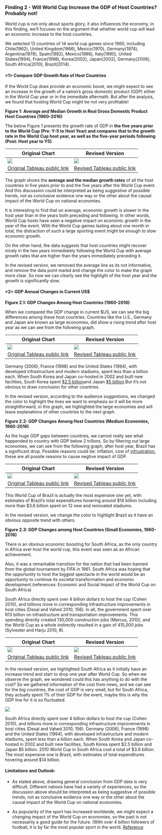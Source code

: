 ### Finding 2 - Will World Cup Increase the GDP of Host Countries? Probably not!

World cup is not only about sports glory, it also influences the economy, in this finding, we'll focuses on the argument that whether world cup will lead an economic increase to the host countries.

We selected 13 countries of 14 world cup games since 1960, including Chile(1962), United Kingdom(1966), Mexico(1970), Germany(1974), Argentina(1978), Spain(1982), Mexico(1986), Italy(1990), United States(1994), France(1998), Korea(2002), Japan(2002), Germany(2006), South Africa(2010), Brazil(2014).

#### <1> Compare GDP Growth Rate of Host Countries

If the World Cup does provide an economic boost, we might expect to see an increase in the growth of a nation's gross domestic product (GDP) either in the World Cup year or in the immediate aftermath. But after the analysis, we found that hosting World Cup might be not very profitable!

**Figure 1: Average and Median Growth in Real Gross Domestic Product Host Countries (1960-2016)**

The below Figure 1 presents the growth rate of GDP in **the five years prior to the World Cup (Pre: Y-5 to Host Year) and compares that to the growth rate in the World Cup host year, as well as the five-year periods following (Post: Host year to Y5)**.
 
Original Chart | Revised Version 
-------------  | ------------- 
![](https://github.com/gleamingMushroom/AddImage/blob/master/Ave%20and%20Med%20Growth%20in%20GDP.jpg) | ![](https://github.com/gleamingMushroom/AddImage/blob/master/GDP10.png)
[Original Tableau public link]() | [Revised Tableau public link]() 

The graph shows the **average and the median growth rates** of all the host countries in five years prior to and the five years after the World Cup event. And this discussion could be interpreted as being suggestive of possible trends, not as conclusive evidence one way or the other about the causal impact of the World Cup on national economies.

It is interesting to find that on average, economic growth is slower in the host year than in the years both preceding and following. In other words, World Cup hosts have seen a negative impact on economic growth in the year of the event. With the World Cup games lasting about one month in total, the distraction of such a large sporting event might be enough to slow economic growth.

On the other hand, the data suggests that host countries might recover nicely in the two years immediately following the World Cup with average growth rates that are higher than the years immediately preceding it.

In the revised version, we removed the average line as its not informative, and remove the data point markd and change the color to make the graph more clear. So now we can clearly see the highlight of the host year and the growth is significantly slow.

#### <2> GDP Annual Changes in Current US$

**Figure 2.1: GDP Changes Among Host Countries (1960-2016)**

When we compared the GDP change in current $US, we can see the big differences among these host countries. Countries like the U.S., Germany and Japan are known as large economies, did show a rising trend after host year as we can see from the following graph.  

Original Chart | Revised Version 
-------------  | ------------- 
![](https://github.com/gleamingMushroom/AddImage/blob/master/GDP%20Change%20among%20large%20Economies.png) | ![](https://github.com/gleamingMushroom/AddImage/blob/master/GDP1.png)  
[Original Tableau public link]() | [Revised Tableau public link]() 

Germany (2006), France (1998) and the United States (1994), with developed infrastructure and modern stadiums, spent less than a billion each. When South Korea and Japan co-hosted in 2002 and built new facilities, South Korea spent [$2.5 billion](http://time.com/2930699/world-cup-brazil-spending/)and Japan [$5 billion](http://time.com/2930699/world-cup-brazil-spending/).But it's not obvious to draw conclusion for other countries.

In the revised version, according to the audience suggestions, we changed the color to highlight the lines we want to emphasis so it will be more straightforward, in this graph, we highlighted the large economies and will leave explanations of other countries to the next graph.

**Figure 2.2: GDP Changes Among Host Countries (Medium Economies, 1960-2016)** 
  
As the huge GDP gaps between countries, we cannot really see what happended to country with GDP below 2 trillons. So by filtering out large economies, we can see from the following graph, after host year, Brazil has a significant drop. Possible reasons could be: inflation, cost of [infrustration](http://money.cnn.com/2014/05/22/news/economy/world-cup-brazil/index.html), these are all possile reasons to cause negtive impact of GDP. 

Original Chart | Revised Version 
-------------  | ------------- 
![](https://github.com/gleamingMushroom/AddImage/blob/master/GDP%20Change%20among%20medium%20Economies.png) | ![](https://github.com/gleamingMushroom/AddImage/blob/master/GDP2.png)
[Original Tableau public link]() | [Revised Tableau public link]() 

This World Cup of Brazil is actually the most expensive one yet, with estimates of Brazil's total expenditures hovering around $14 billion including more than $3.6 billion spent on 12 new and renovated stadiums. 

In the revised version, we change the color to highlight Brazil as it have an obvious opposite trend with others.

**Figure 2.3: GDP Changes among Host Countries (Small Economies, 1960-2016)**
  
There is an obvious economic boosting for South Africa, as the only country in Africa ever host the world cup, this event was seen as an African achievement. 

Also, it was a remarkable transition for the nation that had been banned from the global tournament by FIFA in 1961. South Africa was hoping that the opportunity to host the biggest spectacle in the world would be an opportunity to continue its societal transformation and economic development.(references: Economic and Social Impact of the World Cup on South Africa)

South Africa directly spent over 4 billion dollars to host the cup (Cohen 2010), and billions more in corresponding infrastructure improvements in host cities (Desal and Vahed 2010, 156). In all, the government spent over R13 billion on infrastructure and transportation improvements. This spending directly created 130,000 construction jobs (Marcus, 2010), and the World Cup as a whole indirectly resulted in a gain of 415,000 jobs (Sylvester and Harju 2010, 8). 

Original Chart | Revised Version 
-------------  | ------------- 
![](https://github.com/gleamingMushroom/AddImage/blob/master/GDP%20Change%20among%20small%20Economies.png) | ![](https://github.com/gleamingMushroom/AddImage/blob/master/GDP3.png)
[Original Tableau public link]() | [Revised Tableau public link]() 

In the revised version, we highlighted South Africa as it initially have an increase trend and start to drop one year after World Cup. So when we observe the graph, we wondered could this has anything to do with the cost? So we gathered information of the cost from news, and we can see for the big countries, the cost of GDP is very small, but for South Africa, they actually spent 1% of their GDP for the event, maybe this is why the GDP line for it is so fluctuated.

![](https://github.com/gleamingMushroom/AddImage/blob/master/costofgdp.png)  

South Africa directly spent over 4 billion dollars to host the cup (Cohen 2010), and billions more in corresponding infrastructure improvements in host cities (Desal and Vahed 2010, 156). Germany (2006), France (1998) and the United States (1994), with developed infrastructure and modern stadiums, spent less than a billion each. When South Korea and Japan co-hosted in 2002 and built new facilities, South Korea spent $2.5 billion and Japan $5 billion. 2010 World Cup in South Africa cost a total of $3.9 billion. The most expensive one is Brazil, with estimates of total expenditures hovering around $14 billion. 

#### Limitations and Outlook:

+ As stated above, drawing general conclusion from GDP data is very difficult. Different nations have had a variety of experiences, so the discussion above should be interpreted as being suggestive of possible trends, not as conclusive evidence one way or the other about the causal impact of the World Cup on national economies.

+ As popularity of the sport has increased worldwide, we might expect a changing impact of the World Cup on economies, so the past is not necessarily a good guide for the future. (With over 4 billion followers of football, it is by far the most popular sport in the world. [Reference](https://www.totalsportek.com/most-popular-sports/)
